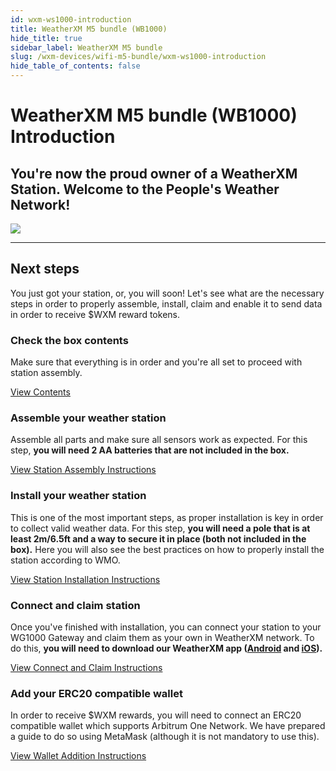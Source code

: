 ```yaml
---
id: wxm-ws1000-introduction
title: WeatherXM M5 bundle (WB1000)
hide_title: true
sidebar_label: WeatherXM M5 bundle
slug: /wxm-devices/wifi-m5-bundle/wxm-ws1000-introduction
hide_table_of_contents: false
---
```



<div class="row">
  <div class="col col--8">
    <h1>WeatherXM M5 bundle (WB1000) Introduction</h1>
    <h2 className="subtitle">You're now the proud owner of a WeatherXM Station. Welcome to the People's Weather Network!</h2>
  </div>
</div>

<div class="control">
   <img src={useBaseUrl("img/home/m5.png")} />
</div>

<hr />

## Next steps

You just got your station, or, you will soon!
Let's see what are the necessary steps in order to properly assemble, install, claim and enable it to send data in order to receive $WXM reward tokens.

### Check the box contents

Make sure that everything is in order and you're all set to proceed with station assembly.


<a href="/wxm-devices/wifi-m5-bundle/m5-contents">View Contents</a>


### Assemble your weather station

Assemble all parts and make sure all sensors work as expected. For this step, **you will need 2 AA batteries that are not included in the box.**


<a href="/wxm-devices/wifi-m5-bundle/assemble-m5">View Station Assembly Instructions</a>


### Install your weather station

This is one of the most important steps, as proper installation is key in order to collect valid weather data. For this step, **you will need a pole that is at least 2m/6.5ft and a way to secure it in place (both not included in the box).** Here you will also see the best practices on how to properly install the station according to WMO.


<a href="/wxm-devices/wifi-m5-bundle/install-weather-station">View Station Installation Instructions</a>


### Connect and claim station

Once you've finished with installation, you can connect your station to your WG1000 Gateway and claim them as your own in WeatherXM network. To do this, **you will need to download our WeatherXM app (<a href="https://play.google.com/store/apps/details?id=com.weatherxm.app&hl=en&gl=US" target="blank">Android</a> and <a href="https://apps.apple.com/ie/app/weatherxm/id1629841929" target="blank">iOS</a>).**


<a href="/wxm-devices/wifi-m5-bundle/m5-connect-and-claim">View Connect and Claim Instructions</a>


### Add your ERC20 compatible wallet

In order to receive $WXM rewards, you will need to connect an ERC20 compatible wallet which supports Arbitrum One Network. We have prepared a guide to do so using MetaMask (although it is not mandatory to use this).


<a href="/wallet/add-edit-wallet-address#how-to-create-wallet-on-metamask">View Wallet Addition Instructions</a>
